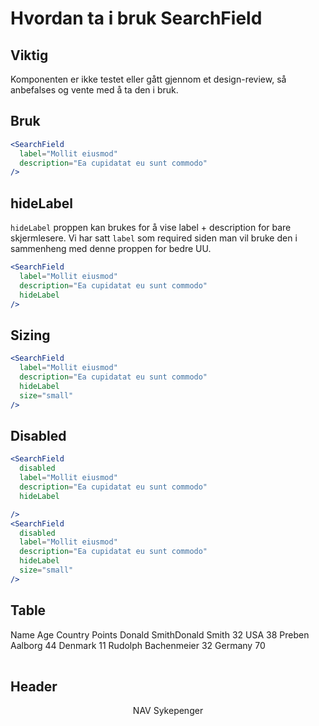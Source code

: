

<Meta title="ds-react/form/search-field/intro" />

# Hvordan ta i bruk SearchField

## Viktig

Komponenten er ikke testet eller gått gjennom et design-review, så anbefalses og vente med å ta den i bruk.

## Bruk

```jsx
<SearchField
  label="Mollit eiusmod"
  description="Ea cupidatat eu sunt commodo"
/>
```

<Canvas>
  <div style={{ width: 300 }}>
    <SearchField
      label="Mollit eiusmod"
      description="Ea cupidatat eu sunt commodo"
    />
  </div>
</Canvas>

## hideLabel

`hideLabel` proppen kan brukes for å vise label + description for bare skjermlesere.
Vi har satt `label` som required siden man vil bruke den i sammenheng med denne proppen for bedre UU.

```jsx
<SearchField
  label="Mollit eiusmod"
  description="Ea cupidatat eu sunt commodo"
  hideLabel
/>
```

<Canvas>
  <div style={{ width: 300 }}>
    <SearchField
      label="Mollit eiusmod"
      description="Ea cupidatat eu sunt commodo"
      hideLabel
    />
  </div>
</Canvas>

## Sizing

```jsx
<SearchField
  label="Mollit eiusmod"
  description="Ea cupidatat eu sunt commodo"
  hideLabel
  size="small"
/>
```

<Canvas>
  <div style={{ width: 300 }}>
    <SearchField
      label="Mollit eiusmod"
      description="Ea cupidatat eu sunt commodo"
      hideLabel
      size="small"
    />
  </div>
</Canvas>

## Disabled

```jsx
<SearchField
  disabled
  label="Mollit eiusmod"
  description="Ea cupidatat eu sunt commodo"
  hideLabel

/>
<SearchField
  disabled
  label="Mollit eiusmod"
  description="Ea cupidatat eu sunt commodo"
  hideLabel
  size="small"
/>
```

<Canvas>
  <div style={{ width: 300 }}>
    <SearchField
      disabled
      label="Mollit eiusmod"
      description="Ea cupidatat eu sunt commodo"
      hideLabel
    />
  </div>
  <SearchField
    disabled
    label="Mollit eiusmod"
    description="Ea cupidatat eu sunt commodo"
    hideLabel
    size="small"
  />
</Canvas>

## Table

<Canvas>
  <Table>
    <Table.Body>
      <Table.Row>
        <Table.HeaderCell scope="col">
          <SearchField
            label="Mollit eiusmod"
            description="Ea cupidatat eu sunt commodo"
            hideLabel
          />
        </Table.HeaderCell>
      </Table.Row>
      <Table.Row>
        <Table.HeaderCell scope="col">Name</Table.HeaderCell>
        <Table.HeaderCell scope="col">Age</Table.HeaderCell>
        <Table.HeaderCell scope="col">Country</Table.HeaderCell>
        <Table.HeaderCell scope="col">Points</Table.HeaderCell>
      </Table.Row>
      <Table.Row>
        <Table.HeaderCell scope="row">
          Donald SmithDonald Smith
        </Table.HeaderCell>
        <Table.DataCell>32</Table.DataCell>
        <Table.DataCell>USA</Table.DataCell>
        <Table.DataCell>38</Table.DataCell>
      </Table.Row>
      <Table.Row>
        <Table.HeaderCell scope="row">Preben Aalborg</Table.HeaderCell>
        <Table.DataCell>44</Table.DataCell>
        <Table.DataCell>Denmark</Table.DataCell>
        <Table.DataCell>11</Table.DataCell>
      </Table.Row>
      <Table.Row>
        <Table.HeaderCell scope="row">Rudolph Bachenmeier</Table.HeaderCell>
        <Table.DataCell>32</Table.DataCell>
        <Table.DataCell>Germany</Table.DataCell>
        <Table.DataCell>70</Table.DataCell>
      </Table.Row>
    </Table.Body>
  </Table>
</Canvas>

## Header

<Header>
  <Header.Title href="#">NAV Sykepenger</Header.Title>
  <div style={{ margin: "auto 1rem auto auto" }}>
    <SearchField
      label="Mollit eiusmod"
      description="Ea cupidatat eu sunt commodo"
      hideLabel
      size="small"
      inverted
    />
  </div>
  <Header.User name="Ola Normann" />
</Header>
